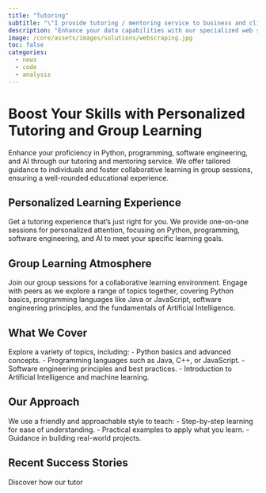 ```yaml
---
title: "Tutoring"
subtitle: "\"I provide tutoring / mentoring service to business and client\" "
description: "Enhance your data capabilities with our specialized web scraping services, tailored for efficient data extraction, smooth automation, and real-time content discovery to elevate your decision-making processes."
image: /core/assets/images/solutions/webscraping.jpg
toc: false
categories:
  - news
  - code
  - analysis
---
```


# Boost Your Skills with Personalized Tutoring and Group Learning

Enhance your proficiency in Python, programming, software engineering, and AI through our tutoring and mentoring service. We offer tailored guidance to individuals and foster collaborative learning in group sessions, ensuring a well-rounded educational experience.

## Personalized Learning Experience
Get a tutoring experience that's just right for you. We provide one-on-one sessions for personalized attention, focusing on Python, programming, software engineering, and AI to meet your specific learning goals.

## Group Learning Atmosphere
Join our group sessions for a collaborative learning environment. Engage with peers as we explore a range of topics together, covering Python basics, programming languages like Java or JavaScript, software engineering principles, and the fundamentals of Artificial Intelligence.

## What We Cover
Explore a variety of topics, including:
- Python basics and advanced concepts.
- Programming languages such as Java, C++, or JavaScript.
- Software engineering principles and best practices.
- Introduction to Artificial Intelligence and machine learning.

## Our Approach
We use a friendly and approachable style to teach:
- Step-by-step learning for ease of understanding.
- Practical examples to apply what you learn.
- Guidance in building real-world projects.

## Recent Success Stories
Discover how our tutor

